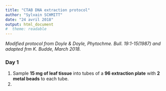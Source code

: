 ```yaml
---
title: "CTAB DNA extraction protocol"
author: "Sylvain SCHMITT"
date: "24 avril 2018"
output: html_document
#  theme: readable
---
```


*Modified protocol from Doyle & Doyle, Phytochme. Bull. 19:1-15(1987) and adapted frm K. Budde, March 2018.*

### Day 1

1.  Sample **15 mg of leaf tissue** into tubes of a **96 extraction plate** with **2 metal beads** to each tube.
2. 